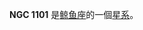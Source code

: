 {{NGCInfoBox|NGCID=NGC 1101|發現者=讓·瑪璉·愛德華·史提芬|發現日期=1876年11月22日|其他編號=UGC 2278,MCG 1-8-3,ZWG 415.11|曆元=J2000.0|赤經=48分14.7秒
|赤緯=4°34'43"|星座=鲸鱼座|星體=星系|星等=13|表面亮度=13.2|藍等=14}}

'''NGC 1101''' 是[[鲸鱼座|鲸鱼座]]的一個[[星系|星系]]。

{{NGCReference|1101}}
{{Catalogs|NGC=1101}}

{{Galaxy-stub}}